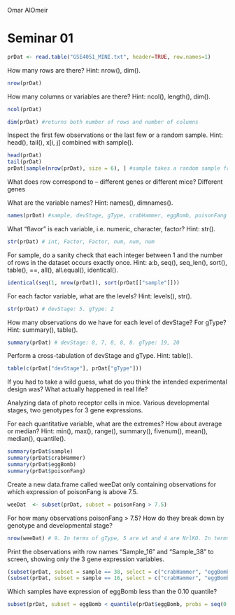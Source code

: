 Omar AlOmeir

Seminar 01
========================================================


```r
prDat <- read.table("GSE4051_MINI.txt", header=TRUE, row.names=1)
```

How many rows are there? Hint: nrow(), dim().

```r
nrow(prDat)
```

How many columns or variables are there? Hint: ncol(), length(), dim().

```r
ncol(prDat)

dim(prDat) #returns both number of rows and number of columns
```

Inspect the first few observations or the last few or a random sample. Hint: head(), tail(), x[i, j] combined with sample().

```r
head(prDat)
tail(prDat)
prDat[sample(nrow(prDat), size = 6), ] #sample takes a random sample from the number of rows
```

What does row correspond to -- different genes or different mice?
Different genes

What are the variable names? Hint: names(), dimnames().

```r
names(prDat) #sample, devStage, gType, crabHammer, eggBomb, poisonFang
```

What "flavor" is each variable, i.e. numeric, character, factor? Hint: str().

```r
str(prDat) # int, Factor, Factor, num, num, num
```

For sample, do a sanity check that each integer between 1 and the number of rows in the dataset occurs exactly once. Hint: a:b, seq(), seq_len(), sort(), table(), ==, all(), all.equal(), identical().

```r
identical(seq(1, nrow(prDat)), sort(prDat[["sample"]]))
```

For each factor variable, what are the levels? Hint: levels(), str().

```r
str(prDat) # devStage: 5. gType: 2
```

How many observations do we have for each level of devStage? For gType? Hint: summary(), table().

```r
summary(prDat) # devStage: 8, 7, 8, 8, 8. gType: 19, 20
```

Perform a cross-tabulation of devStage and gType. Hint: table().

```r
table(c(prDat["devStage"], prDat["gType"]))
```

If you had to take a wild guess, what do you think the intended experimental design was? What actually happened in real life?

Analyzing data of photo receptor cells in mice. Various developmental stages, two genotypes for 3 gene expressions.

For each quantitative variable, what are the extremes? How about average or median? Hint: min(), max(), range(), summary(), fivenum(), mean(), median(), quantile().

```r
summary(prDat$sample)
summary(prDat$crabHammer)
summary(prDat$eggBomb)
summary(prDat$poisonFang)
```

Create a new data.frame called weeDat only containing observations for which expression of poisonFang is above 7.5.

```r
weeDat  <- subset(prDat, subset = poisonFang > 7.5)
```

For how many observations poisonFang > 7.5? How do they break down by genotype and developmental stage?

```r
nrow(weeDat) # 9. In terms of gType, 5 are wt and 4 are NrlKO. In terms of devStage, 4 are P2, 1 is P6, 4 are P10
```

Print the observations with row names "Sample_16" and "Sample_38" to screen, showing only the 3 gene expression variables.

```r
(subset(prDat, subset = sample == 38, select = c("crabHammer", "eggBomb", "poisonFang")))
(subset(prDat, subset = sample == 16, select = c("crabHammer", "eggBomb", "poisonFang")))
```

Which samples have expression of eggBomb less than the 0.10 quantile?

```r
subset(prDat, subset = eggBomb < quantile(prDat$eggBomb, probs = seq(0, 1, 0.1))[2], select = "sample") # samples: 25, 14, 3, 35
```

